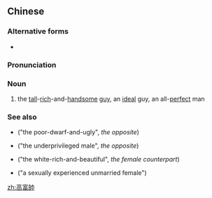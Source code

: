 {{also|高富帅}}
==Chinese==
{{zh-forms|s=高富帅}}

===Alternative forms===
* {{zh-l|高帥富}}

===Pronunciation===
{{zh-pron
|m=gāofùshuài
|c=gou1 fu3 seoi3
|cat=n
}}

===Noun===
{{zh-noun}}

# {{lb|zh|neologism}} the [[tall]]-[[rich]]-and-[[handsome]] [[guy]], an [[ideal]] guy, an all-[[perfect]] man

===See also===
* {{zh-l|窮矮矬}} ("the poor-dwarf-and-ugly", ''the opposite'')
* {{zh-l|屌絲}} ("the underprivileged male", ''the opposite'')
* {{zh-l|白富美}} ("the white-rich-and-beautiful", ''the female counterpart'')
* {{zh-l|黑木耳}} ("a sexually experienced unmarried female")

[[zh:高富帥]]